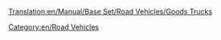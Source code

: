 [[Translation:en/Manual/Base Set/Road Vehicles/Goods Trucks]]

{{es/Vehículo de carretera|nombre    = Camión de mercancías Balogh
  |imagen    =en/Balogh Goods Truck.png|precio    = 8.774 € (4.387 £)
  |velocidad = 48 km/h (30 mph)
  |coste     = 842 € (421 £)
  |diseño    = 1936
  |duración  = 15
  |capacidad = 14 cajas de mercancías
}}
{{es/Vehículo de carretera|nombre    = Camión de mercancías Craighead
  |imagen    =en/Craighead Goods Truck.png|precio    = 10.6660 € (5.330 £)
  |velocidad = 88 km/h (55 mph)
  |coste     = 1.574 (787 £)
  |diseño    = 1974
  |duración  = 15
  |capacidad = 16 cajas de mercancías
}}
{{es/Vehículo de carretera|nombre    = Camión de mercancías Goss
  |imagen    =en/Goss Goods Truck.png|precio    = 11.480 € (5.740 £)
  |velocidad = 112 km/h (70 mph)
  |coste     = 2.250 € (1.125 £)
  |diseño    = 2005
  |duración  = 15
  |capacidad = 18 cajas de mercancías
}}

[[Category:en/Road Vehicles]]